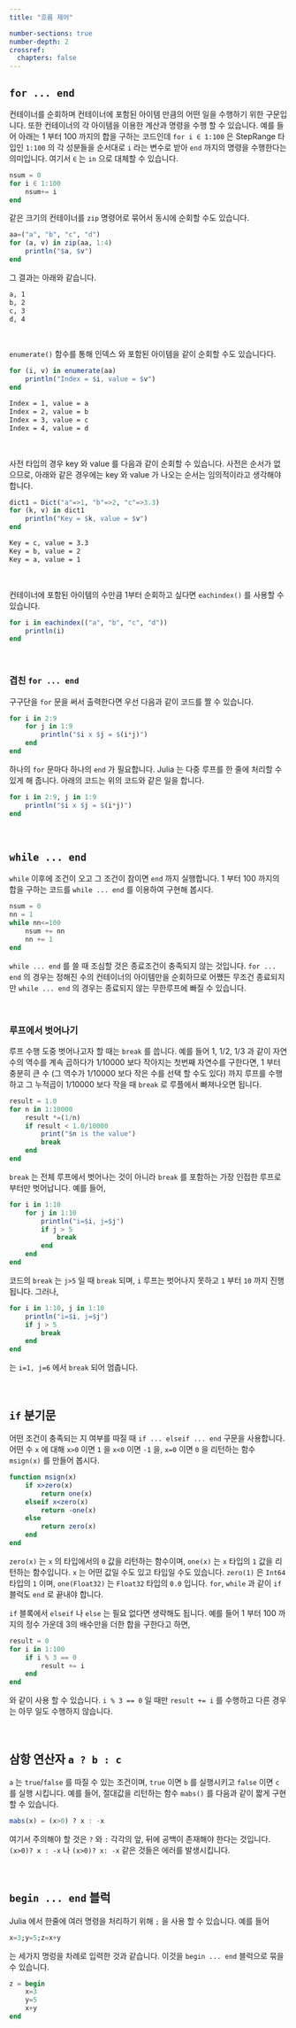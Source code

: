```yaml
---
title: "흐름 제어"

number-sections: true
number-depth: 2
crossref:
  chapters: false
---
```




## `for ... end` 

컨테이너를 순회하며 컨테이너에 포함된 아이템 만큼의 어떤 일을 수행하기 위한 구문입니다. 또한 컨테이너의 각 아이템을 이용한 계산과 명령을 수행 할 수 있습니다. 예를 들어 아래는 1 부터 100 까지의 합을 구하는 코드인데 `for i ∈ 1:100` 은 StepRange 타입인 `1:100` 의 각 성분들을 순서대로 `i` 라는 변수로 받아 `end` 까지의 명령을 수행한다는 의미입니다. 여기서 `∈` 는 `in` 으로 대체할 수 있습니다.

```julia
nsum = 0
for i ∈ 1:100
    nsum+= i
end
```

같은 크기의 컨테이너를 `zip` 명령어로 묶어서 동시에 순회할 수도 있습니다.

```julia
aa=("a", "b", "c", "d")
for (a, v) in zip(aa, 1:4)
    println("$a, $v")
end
```

그 결과는 아래와 같습니다.

```txt
a, 1
b, 2
c, 3
d, 4
```

</br>

`enumerate()` 함수를 통해 인덱스 와 포함된 아이템을 같이 순회할 수도 있습니다다.

```julia
for (i, v) in enumerate(aa)
    println("Index = $i, value = $v")
end
```
```txt
Index = 1, value = a
Index = 2, value = b
Index = 3, value = c
Index = 4, value = d
```

</br>

사전 타입의 경우 key 와 value 를 다음과 같이 순회할 수 있습니다. 사전은 순서가 없으므로, 아래와 같은 경우에는 key 와 value 가 나오는 순서는 임의적이라고 생각해야 합니다.

```julia
dict1 = Dict("a"=>1, "b"=>2, "c"=>3.3)
for (k, v) in dict1
    println("Key = $k, value = $v")
end
```

```txt
Key = c, value = 3.3
Key = b, value = 2
Key = a, value = 1
```

</br>

컨테이너에 포함된 아이템의 수만큼 1부터 순회하고 싶다면 `eachindex()` 를 사용할 수 있습니다. 

```julia
for i in eachindex(("a", "b", "c", "d"))
    println(i)
end
```






</br>

### 겹친 `for ... end`

구구단을 `for` 문을 써서 출력한다면 우선 다음과 같이 코드를 짤 수 있습니다.

```julia
for i in 2:9 
    for j in 1:9
        println("$i x $j = $(i*j)")
    end
end
```

하나의 `for` 문마다 하나의 `end` 가 필요합니다. Julia 는 다중 루프를 한 줄에 처리할 수 있게 해 줍니다. 아래의 코드는 위의 코드와 같은 일을 합니다.

```julia
for i in 2:9, j in 1:9
    println("$i x $j = $(i*j)")
end
```

</br>

## `while ... end`

`while` 이후에 조건이 오고 그 조건이 참이면 `end` 까지 실행합니다. 1 부터 100 까지의 합을 구하는 코드를 `while ... end` 를 이용하여 구현해 봅시다.

```julia
nsum = 0
nn = 1
while nn<=100
    nsum += nn
    nn += 1
end
```

`while ... end` 를 쓸 때 조심할 것은 종료조건이 충족되지 않는 것입니다. `for ... end` 의 경우는 정해진 수의 컨테이너의 아이템만을 순회하므로 어쨌든 무조건 종료되지만 `while ... end` 의 경우는 종료되지 않는 무한루프에 빠질 수 있습니다. 

</br>


### 루프에서 벗어나기

루프 수행 도중 벗어나고자 할 때는 `break` 를 씁니다. 예를 들어 1, 1/2, 1/3 과 같이 자연수의 역수를 계속 곱하다가 1/10000 보다 작아지는 첫번째 자연수를 구한다면, 1 부터 충분히 큰 수 (그 역수가 1/10000 보다 작은 수를 선택 할 수도 있다) 까지 루프를 수행하고 그 누적곱이 1/10000 보다 작을 때 `break` 로 루플에서 빠져나오면 됩니다.

```julia
result = 1.0
for n in 1:10000
    result *=(1/n)
    if result < 1.0/10000
        print("$n is the value")
        break
    end
end
```

`break` 는 전체 루프에서 벗어나는 것이 아니라 `break` 를 포함하는 가장 인접한 루프로부터만 벗어납니다. 예를 들어,

```julia
for i in 1:10
    for j in 1:10
        println("i=$i, j=$j")
        if j > 5
            break
        end
    end
end
```

코드의 `break` 는 `j>5` 일 때 `break` 되며, `i` 루프는 벗어나지 못하고 `1` 부터 `10` 까지 진행됩니다. 그러나,

```julia
for i in 1:10, j in 1:10
    println("i=$i, j=$j")
    if j > 5
        break
    end
end
```

는 `i=1, j=6` 에서 `break` 되어 멈춥니다.


</br>

## `if` 분기문

어떤 조건이 충족되는 지 여부를 따질 때 `if ... elseif ... end` 구문을 사용합니다. 어떤 수 `x` 에 대해 `x>0` 이면 `1` 을 `x<0` 이면 `-1` 을, `x=0` 이면 `0` 을 리턴하는 함수 `msign(x)` 를 만들어 봅시다.

```julia
function msign(x)
    if x>zero(x)
        return one(x)
    elseif x<zero(x) 
        return -one(x)
    else
        return zero(x)
    end
end
```

`zero(x)` 는 `x` 의 타입에서의 `0` 값을 리턴하는 함수이며, `one(x)` 는 `x` 타입의 `1` 값을 리턴하는 함수입니다. `x` 는 어떤 값일 수도 있고 타입일 수도 있습니다. `zero(1)` 은 `Int64` 타입의 `1` 이며, `one(Float32)` 는 `Float32` 타입의 `0.0` 입니다. `for`, `while` 과 같이 `if` 블럭도 `end` 로 끝내야 합니다. 

`if` 블록에서 `elseif` 나 `else` 는 필요 없다면 생략해도 됩니다. 예를 들어 1 부터 100 까지의 정수 가운데 3의 배수만을 더한 합을 구한다고 하면,

```julia
result = 0
for i in 1:100
    if i % 3 == 0
        result += i
    end
end
```

와 같이 사용 할 수 있습니다. `i % 3 == 0` 일 때만 `result += i` 를 수행하고 다른 경우는 아무 일도 수행하지 않습니다.

</br>

## 삼항 연산자 `a ? b : c`

`a` 는 `true`/`false` 를 따질 수 있는 조건이며, `true` 이면 `b` 를 실행시키고 `false` 이면 `c` 를 실행 시킵니다. 예를 들어, 절대값을 리턴하는 함수 `mabs()` 를 다음과 같이 짧게 구현 할 수 있습니다. 

``` julia
mabs(x) = (x>0) ? x : -x
```

여기서 주의해야 할 것은 `?` 와 `:` 각각의 앞, 뒤에 공백이 존재해야 한다는 것입니다. `(x>0)? x : -x` 나 `(x>0)? x: -x` 같은 것들은 에러를 발생시킵니다.

</br>

## `begin ... end` 블럭

Julia 에서 한줄에 여러 명령을 처리하기 위해 `;` 을 사용 할 수 있습니다. 예를 들어

```julia
x=3;y=5;z=x+y
```

는 세가지 명렁을 차례로 입력한 것과 같습니다. 이것을 `begin ... end` 블럭으로 묶을 수 있습니다.

```julia
z = begin
    x=3
    y=5
    x+y
end
```

</br>

